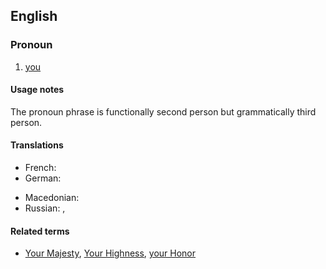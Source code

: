 ==English==

===Pronoun===
{{head|en|pronoun|head=[[your]] [[grace]]|plural|your graces}}

# {{formal|obsolete}} [[you]]

====Usage notes====
The pronoun phrase {{term|your grace}} is functionally second person but grammatically third person.

====Translations====
{{trans-top|you}}
* French: {{t+|fr|Votre Grâce|f}}
* German: {{t|de|Euer Gnaden}}
{{trans-mid}}
* Macedonian: {{t|mk|Ваша Милост|tr=Váša Mílost|sc=Cyrl}}
* Russian: {{t|ru|Ваша Милость|tr=Váša Mílostʹ|sc=Cyrl}}, {{t|ru|Ваша Светлость|tr=Váša Svétlostʹ|sc=Cyrl}}
{{trans-bottom}}

====Related terms====
* {{qualifier|formal pronoun phrases used for second person}} [[Your Majesty]], [[Your Highness]], [[your Honor]]